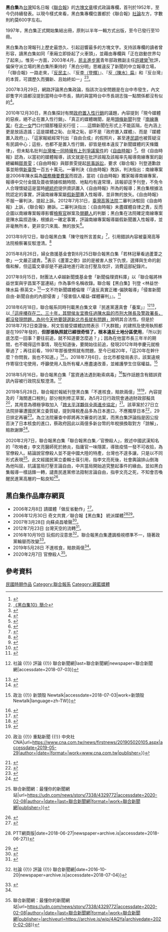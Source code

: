'''黑白集'''為[[台灣|台灣]]知名日報《[[聯合報|聯合報]]》的[[方塊文章|方塊文章]]樣式政論專欄，首刊於1952年，至今仍持續發表。以現今樣式來看，黑白集專欄位置都於《聯合報》[[社論|社論]]左方，字數則約莫600字左右。

1997年，黑白集正式開始集結出冊，原則以半年一輯方式出版，至今已發行至10冊。

黑白集為台灣報刊上歷史最悠久、引起迴響最多的方塊文字。支持該專欄的讀者曾形容，讀黑白集如同「車廂立即掛起了火車頭」，並藉由專欄與「正在啟動世界勾了起來」。惟另一方面，2003年4月，[[民主進步黨|民主進步黨]]青年部政務副主任[[許建榮|許建榮]]<ref>{{cite news|url=http://www.appledaily.com.tw/appledaily/article/headline/20100107/32214883|title=呂副開砲 大選開跑|publisher=臺灣蘋果日報|author=許建榮|date=2008-09-25|accessdate=2013-07-26}}</ref>批評，偏保守派立場的黑白集所秉持的「黑白分明」思維違反了新聞的中立報導立場，「《聯合報》一路走來，『[[反民主|反民主]]』、『反[[李登輝|李（登輝）]]』、『反[[陳水扁|（陳水）扁]]』和『反台灣』的本質，可謂歷久而彌新、且始終如一」<ref>[http://www.books.com.tw/exep/prod/booksfile.php?item=0010187382 《黑白集10》簡介]{{Dead link|date=2018年7月 |bot=InternetArchiveBot |fix-attempted=yes }}</ref><ref>{{cite news|url=http://www.newtaiwan.com.tw/bulletinview.jsp?bulletinid=14043|title=聯合報堅守的是哪一條線？|publisher=《[[新台灣新聞週刊|新台灣新聞週刊]]》第369期|author=許建榮|date=2003-04-17|accessdate=2013-08-04|deadurl=yes|archiveurl=https://web.archive.org/web/20140504140014/http://www.newtaiwan.com.tw/bulletinview.jsp?bulletinid=14043|archivedate=2014-05-04}}</ref>。

2007年3月29日，網路評論黑白集政論，指該次治安問題是在台中市發生，內文卻隻字片語都沒提到當時台中市長，搞的與當時台中市長胡志強一點關係都沒有似的<ref>{{Cite news|url=https://archive.is/0JBHx|title=[討論] 今天的黑白集要怎麼寫？ - 看板 media-chaos - 批踢踢實業坊|date=2018-06-06|newspaper=archive.is|accessdate=2018-06-26}}</ref>。

2010年12月30日，黑白集探討有關[[政府|政府]][[置入性行銷|置入性行銷]]的議題，內容提到「現今媒體的惡疾，絕不止在置入性行銷」、「真正的媒體醜聞，是用[[頭條|頭條新聞]]刊登『[[南線專案|南線專案]]』在[[北一女|北一女]]門口付錢那種惡劣行徑；……這類新聞在形式上不能區隔，在內涵上更是放話造謠；這是媒體之恥、台灣之恥，卻不是『政府置入媒體』、而是『媒體置入政府』」、「這家報紙經常刊出『自由合成』的假照片，甚至連[[民調|民調]]也被質疑沒有民調中心；這些，也都不是置入性行銷，卻皆是根本違反了新聞媒體的天條鐵律」，但未點名批判[[自由時報相關爭議列表|台灣唯一同時擁有上列爭議案件]]的《[[自由時報|自由時報]]》<ref>{{cite news|author=黑白集|publisher=聯合報|url=|title=誰「置入」誰？|date=2010-12-30|accessdate=2014-11-15}}</ref>。但《自由時報》認為，以當初的媒體報導，該文就是在批評該報及該報率先報導南線專案的副總編輯[[鄒景雯|鄒景雯]]；《自由時報》與鄒景雯提起[[中華民國民事訴訟|民事訴訟]]，要求《聯合報》刊登道歉啟事並賠償[[新臺幣|新臺幣]]一百五十萬元。一審判決《自由時報》敗訴，判決指出：南線專案是2006年陳水扁為[[國務機要費案|國務機要費案]]而捏造，當初《自由時報》獨家報導南線專案，報導中交付金錢及簽收領據核銷時間、地點均有違常理，該報卻逕予刊登，不免令人合理懷疑這是當時[[中華民國總統府|總統府]]提供資訊置入《自由時報》所為的報導；黑白集根據法院認定的事實，評論南線專案屬[[假新聞|假新聞]]置入性報導，並非無的放矢。《自由時報》不服一審判決，提起上訴。2012年7月31日，[[臺灣高等法院|臺灣高等法院]]二審判決駁回《自由時報》上訴，《聯合報》勝訴。二審判決指出：《自由時報》未盡媒體自律之責，反而企圖以南線專案報導影響[[檢察官|檢察官]]辦案及[[閱聽人|閱聽人]]的判斷；黑白集在法院確定南線專案是陳水扁捏造後，根據此一確定事實，評論南線專案報導屬假新聞置入性報導，並非毫無所本，更非空穴來風、無的放矢<ref>{{cite news|author=蕭白雪|publisher=聯合報|url=|title=向聯合報求償 自由時報又敗訴|date=2012-08-01|accessdate=2015-08-30}}</ref>。

2013年9月12日，聯合報黑白集「陳守煌所言差矣」<ref>{{Cite web|url=https://paper.udn.com/udnpaper/PID0004/244167/web/index.html|title=陳守煌所言差矣|accessdate=2019-01-07|author=|date=|work=黑白集|publisher=聯合報|archiveurl=https://archive.today/20190107085825/https://paper.udn.com/udnpaper/PID0004/244167/web/index.html|archivedate=2019-01-07|dead-url=no}}</ref>，引用錯誤內容被臺灣高等法院檢察署反駁澄清。<ref>{{Cite web|url=https://www.tph.moj.gov.tw/HitCounter.asp?xItem=317954&ixCuAttach=94976|title=新聞稿（更正）.pdf 有關今日聯合報黑白集指摘本署陳守煌檢察長於接受記者訪問時痛斥|accessdate=|author=|date=2013-09-12|publisher=}}</ref>

2015年8月26日，婦女救援基金會對8月25日聯合報黑白集「若林冠華看過蘆葦之歌」一文嚴正譴責。<ref>{{Cite news|url=http://talk.ltn.com.tw/article/breakingnews/1425206|title=自由開講》婦女救援基金會譴責聯合報《若林冠華看過蘆葦之歌》一文聲明 - 自由電子報 自由評論網|last=自由評論網|accessdate=2018-06-06}}</ref>表示《蘆葦之歌》談的是被害人放下仇恨，選擇與生命的創傷和解，但這篇文章卻是不避諱地進行政治打壓及攻訐，消費這部紀錄片。

2017年9月15日，財團法人卓越新聞獎基金會「新聞倫理資料庫」以「聯合報將林益世案與宇昌案不當連結」作為事件名稱收錄。聯合報【黑白集】刊登 <林益世‧陳水扁‧蔡英文> <ref>{{Cite web|url=https://paper.udn.com/udnpaper/PID0004/219238/web/|title=林益世‧陳水扁‧蔡英文|accessdate=2019-01-07|author=|date=|work=黑白集|publisher=聯合報|archiveurl=https://archive.today/20190107094228/https://paper.udn.com/udnpaper/PID0004/219238/web/|archivedate=2019-01-07|dead-url=no}}</ref>一文不符新聞媒體倫理『「違反真實正確-偏狹報導」「侵害新聞自由-新聞自由的內部侵害 」「侵害個人權益-媒體審判」』。<ref>{{Cite web|url=https://www.feja.org.tw/36711|title=聯合報將林益世案與宇昌案不當連結／賴昀整理|accessdate=2019-01-07|author=|date=2017-09-15|last=|work=卓新獎|publisher=|language=zh-TW|archiveurl=https://archive.today/20190107093717/https://www.feja.org.tw/36711|archivedate=2019-01-07|dead-url=no}}</ref>

2018年6月18日，聯合報系同時刊載黑白集文章『民進黨還真會「養案」』<ref>{{Cite news|url=https://udn.com/news/story/11321/3204208|title=聯合報黑白集／民進黨還真會「養案」 {{!}} 社論 {{!}} 評論 {{!}} 聯合新聞網|last=聯合新聞網|newspaper=聯合新聞網|accessdate=2018-07-03}}</ref><ref>{{Cite news|url=https://www.worldjournal.com/5623924/|title=《黑白集》侯友宜變有事 民進黨真會「養案」 - 世界新聞網|date=2018-06-18|newspaper=世界新聞網|accessdate=2018-07-03|language=zh-TW|archive-url=https://web.archive.org/web/20180703075522/https://www.worldjournal.com/5623924/|archive-date=2018-07-03|dead-url=yes}}</ref>，以<u>「這座樓存在二、三十年，其間侯友宜擔任過陳水扁的市刑大隊長及警政署長，都沒發現問題，為何今天他要競選新北市長就有問題」</u>說明其合法性。但是於2018年7月2日查證後，柯文哲接受媒體訪問表示『「大群館」的建照及使用執照都是在1997年發的，'''但那張執照就已經很奇怪了，根本違反土地分區使用'''，「所以到底怎麼一回事？要往前追，就不知道要怎麼追？」；因為在他當市長三年半的期間，也不曉得這件事情，現在知道後，要開始往前追，發現2012年時李慶元就檢舉過了；再往前看，1997年那張使照就有問題，至今已經20年，「這20年在幹什麼？你問我，我也不知道。」<ref>{{Cite news|url=https://www.upmedia.mg/news_info.php?SerialNo=43745|title=【文大宿舍案】柯文哲稱大群館建照「很奇怪」　侯駁：21年都合法--上報|accessdate=2018-07-03}}</ref>』。2018年7月6日，台北市都發局表示，該案違規作寄宿住宅使用，呼籲使用人及所有權人應盡速改善，並維護學生住宿權益。<ref>{{Cite web|url=http://newtalk.tw/news/view/2018-07-03/129835?ref=topics|title=快訊》侯友宜文大宿舍案  北市都發局認定違法 {{!}} 政治 {{!}} 新頭殼 Newtalk|accessdate=2018-07-03|work=新頭殼 Newtalk|language=zh-TW}}</ref>

2018年5月16日，聯合報黑白集「當資通法遇到勒索病毒」<ref>{{Cite web|url=https://paper.udn.com/udnpaper/PID0004/312808/web/index.html|title=當資通法遇到勒索病毒|accessdate=2019-01-07|author=|date=|work=聯合報黑白集|publisher=|archiveurl=https://archive.today/20190107082327/https://paper.udn.com/udnpaper/PID0004/312808/web/index.html|archivedate=2019-01-07|dead-url=no}}</ref>製作話題含有錯誤資訊內容被行政院反駁澄清。<ref>{{Cite web|url=https://www.ey.gov.tw/Page/9277F759E41CCD91/810e6a00-743c-4e58-8a79-f532d8165b88|title=回應聯合報黑白集有關當資安法遇到勒索病毒之澄清說明|accessdate=2019-01-07|author=行政院全球資訊網|date=2011-12-01|work=2.16.886.101.20003|publisher=|language=zh-tw|archiveurl=https://archive.today/20190107083647/https://www.ey.gov.tw/Page/9277F759E41CCD91/810e6a00-743c-4e58-8a79-f532d8165b88|archivedate=2019-01-07|dead-url=no}}</ref>

2019年5月28日，聯合報於報紙刊登黑白集「不進核食，賠款兩億」<ref>{{Cite web|title=谷音|url=https://www.facebook.com/rosanna.kuyin/posts/10216980613440531|accessdate=2019-05-29|author=|date=|format=|work=www.facebook.com|publisher=}}</ref><ref>{{Cite web|title=61210342_10216980612920518_1651416561694539776_n.jpg (600x828 pixels)|url=http://archive.is/HfznP|accessdate=2019-05-29|date=2019-05-29|work=archive.is}}</ref>，內容提及的「海關進口稅則」部分稅則修正草案，為5月2日行政院會通過財政部擬具<ref>{{Cite web|title=政院通過調降清酒等農漁產品關稅 盼助入CPTPP {{!}} 政治 {{!}} 重點新聞 {{!}} 中央社 CNA|url=https://www.cna.com.tw/news/firstnews/201905020105.aspx|accessdate=2019-05-29|author=|date=|format=|work=www.cna.com.tw|publisher=}}</ref>，其用意為積極爭取加入「[[跨太平洋夥伴全面進展協定|跨太平洋夥伴全面進步協定]]」<ref>{{Cite web|title=行政院會通過「海關進口稅則」部分稅則修正草案|url=https://www.ey.gov.tw/Page/9277F759E41CCD91/c0e38b40-6f85-49eb-a2f6-6cc76a0ef2c4|accessdate=2019-05-29|author=行政院全球資訊網|date=2019-05-02|format=|publisher=|language=}}</ref>。該草案於27日立法院排審遭國民黨立委質疑，提到降稅產品多為日本進口，不應獨厚日本<ref>{{Cite web|title=降15項農產品關稅能入CPTPP？ 財長：宣示決心|url=https://www.rti.org.tw/news/view/id/2022032|accessdate=2019-05-29|author=|date=2019-05-27|format=|work=Rti 中央廣播電臺|publisher=|language=}}</ref>，29日排定再審<ref>{{Cite web|title=藍委質疑獨厚日本 海關進口稅則週四再審！ - 自由財經|url=https://ec.ltn.com.tw/article/breakingnews/2803770|accessdate=2019-05-29|author=|date=|format=|work=ec.ltn.com.tw|publisher=}}</ref>。為立法院審查中即將再次審查的法案，而黑白集評論指是因公投否決了日本核食的進口，蔡政府因此以兩億多新台幣的年稅損換取對方「諒解」，賠款謝罪<ref name=":0">{{Cite web|title=聯合報黑白集／不進核食，賠款兩億|url=https://udn.com/news/story/7338/3840005|accessdate=2019-05-29|author=|date=2019-05-28|last=聯合新聞網|format=|work=聯合新聞網|publisher=|archiveurl=https://archive.today/20190529092902/https://udn.com/news/story/11321/3840005|archivedate=2019-05-29|dead-url=no}}</ref>。

2020年2月7日，聯合報黑白集「聯合報黑白集╱官僚殺人」，敘述中國武漢知名的「吹哨者」李文亮醫師死於肺炎，指庸官一味隱匿，導致疫情一發不可收拾，為官僚殺人。結論說官僚殺人並不是中國大陸的特產，台灣也不遑多讓，只是以不同形式表現<ref>{{Cite web|title=聯合報黑白集╱官僚殺人 {{!}} 聯合新聞網：最懂你的新聞網站|url=https://udn.com/news/story/7338/4329772|accessdate=2020-02-08|author=|date=|last=聯合新聞網|format=|work=聯合新聞網|publisher=}}</ref>。此文經國民黨立委賴士葆引用，指李文亮死後，社會輿論排山倒海為他叫屈，抗議當局打壓言論自由，中共當局開始追究整起事件的緣由。並如黑白集報導一樣話鋒一轉，譴責民進黨修法箝制言論自由，指李文亮之死，不知會否喚醒民進黨高層的一點良知<ref>{{Cite web|title=提李文亮之死 賴士葆：會否喚醒民進黨良知？ - 政治 - 自由時報電子報|url=https://news.ltn.com.tw/news/politics/breakingnews/3061873|accessdate=2020-02-08|author=|date=2020-02-08|format=|work=自由電子報|publisher=}}</ref>。

== 黑白集作品庫存網頁 ==

* 2006年2月8日 請媒體「做反省動作」<ref>{{Cite news|url=https://archive.is/tDOPx|title=[聯合報黑白集] 請媒體「做反省動作」 - 看板 media-chaos - 批踢踢實業坊|date=2018-06-27|newspaper=archive.is|accessdate=2018-06-27}}</ref>。
*2006年12月30日 奇文共賞／聯合報【黑白集】 統派媒體<ref>{{Cite news|url=https://archive.is/P7oJI|title=[閒聊] 奇文共賞／聯合報【黑白集】 統派媒體 {{!}} PTT網頁版|date=2018-06-27|newspaper=archive.is|accessdate=2018-06-27}}</ref><ref>{{Cite news|url=https://archive.is/Cf4wl|title=Re: [閒聊] 奇文共賞／聯合報【黑白集】 統派媒體 - 看板 media-chaos - 批踢踢實業坊|date=2018-06-27|newspaper=archive.is|accessdate=2018-06-27}}</ref>。
*2007年3月28日 向蘇貞昌嗆聲<ref>{{Cite news|url=https://archive.is/0JBHx|title=[討論] 今天的黑白集要怎麼寫？ - 看板 media-chaos - 批踢踢實業坊|date=2018-06-06|newspaper=archive.is|accessdate=2018-06-27}}</ref>。
*2012年7月23日 台灣天空的流轉<ref>{{Cite news|url=https://archive.is/EFtcf|title=[新聞] 聯合報黑白集:台灣天空的流轉 - 看板 Aviation - 批踢踢實業坊|date=2018-06-06|newspaper=archive.is|accessdate=2018-06-27}}</ref>。
*2016年10月19日 玩假的沒意思<ref>{{Cite news|url=https://archive.is/1DhJo|title=聯合／玩假的沒意思 {{!}} 社論 {{!}} 評論 {{!}} 聯合新聞網|date=2016-10-20|newspaper=archive.is|accessdate=2018-07-04}}</ref>。聯合報黑白集遭諷檢視標準不一，隨著政黨輪替而改變<ref>{{Cite web|url=https://www.facebook.com/taiwanfugue/photos/a.1547927082107193.1073741828.1533833360183232/1862277344005497/?type=3|title=【重工的520分水嶺又來了？】|accessdate=2018-07-04|author=台灣賦格 Taiwan Fugue|date=|work=|publisher=|language=zh-Hans}}</ref>。
*2019年5月28日  不進核食，賠款兩億<ref name=":0" />。
*2020年2月7日 官僚殺人<ref>{{Cite web|title=聯合報黑白集╱官僚殺人 {{!}} 聯合新聞網：最懂你的新聞網站|url=https://udn.com/news/story/7338/4329772|accessdate=2020-02-08|author=|date=|last=聯合新聞網|format=|work=聯合新聞網|publisher=|archiveurl=https://archive.is/wip/4AQYa|archivedate=2020-02-08}}</ref>。

==參考資料==
{{Reflist}}

[[Category:台灣文學作品|民國時期作品]]
[[Category:聯合報系|Category:聯合報系]]
[[Category:親藍媒體|Category:親藍媒體]]